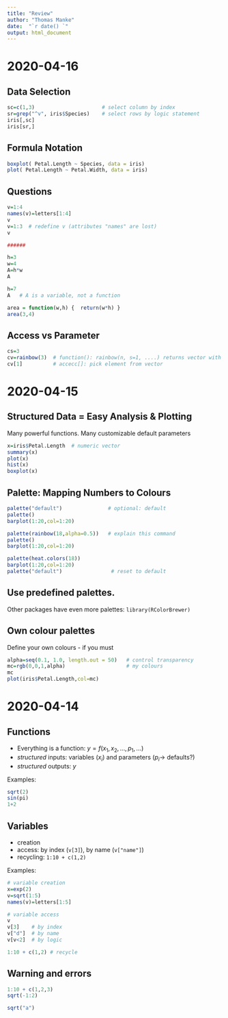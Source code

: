 ```yaml
---
title: "Review"
author: "Thomas Manke"
date:  "`r date() `"
output: html_document
---
```

# 2020-04-16
## Data Selection
```r
sc=c(1,3)                      # select column by index
sr=grep("^v", iris$Species)    # select rows by logic statement
iris[,sc] 
iris[sr,]
```

## Formula Notation
```r
boxplot( Petal.Length ~ Species, data = iris)
plot( Petal.Length ~ Petal.Width, data = iris)
```
## Questions
```r
v=1:4
names(v)=letters[1:4]
v
v=1:3  # redefine v (attributes "names" are lost)
v

######

h=3
w=4
A=h*w
A

h=7
A   # A is a variable, not a function
```

```r
area = function(w,h) {  return(w*h) }
area(3,4)
```
## Access vs Parameter
```r
cs=3
cv=rainbow(3)  # function(): rainbow(n, s=1, ....) returns vector with n elements
cv[1]          # accecc[]: pick element from vector
```



# 2020-04-15
## Structured Data = Easy Analysis & Plotting
Many powerful functions. Many customizable default parameters
```r
x=iris$Petal.Length  # numeric vector
summary(x)
plot(x)
hist(x)
boxplot(x)
```

## Palette: Mapping Numbers to Colours
```r
palette("default")               # optional: default
palette()
barplot(1:20,col=1:20)

palette(rainbow(18,alpha=0.5))   # explain this command
palette()
barplot(1:20,col=1:20)

palette(heat.colors(18))
barplot(1:20,col=1:20)
palette("default")                # reset to default
```

## Use predefined palettes. 

Other packages have even more palettes: `library(RColorBrewer)`

## Own colour palettes 
Define your own colours - if you must
```r
alpha=seq(0.1, 1.0, length.out = 50)   # control transparency
mc=rgb(0,0,1,alpha)                    # my colours
mc
plot(iris$Petal.Length,col=mc)


```


# 2020-04-14
## Functions

- Everything is a function: $y = f(x_1,x_2, \ldots, p_1, \ldots)$
- *structured* inputs: variables ($x_i$) and parameters ($p_i \to$ defaults?)
- *structured* outputs: $y$

Examples:
```r
sqrt(2)
sin(pi)
1+2
```
## Variables

- creation
- access: by index (`v[3]`), by name (`v["name"]`)
- recycling: `1:10 + c(1,2)`

Examples:
```r
# variable creation
x=exp(2)
v=sqrt(1:5)
names(v)=letters[1:5]

# variable access
v
v[3]    # by index
v["d"]  # by name
v[v<2]  # by logic

1:10 + c(1,2) # recycle
```


## Warning and errors

```r
1:10 + c(1,2,3)
sqrt(-1:2)
```

```r
sqrt("a")
```



